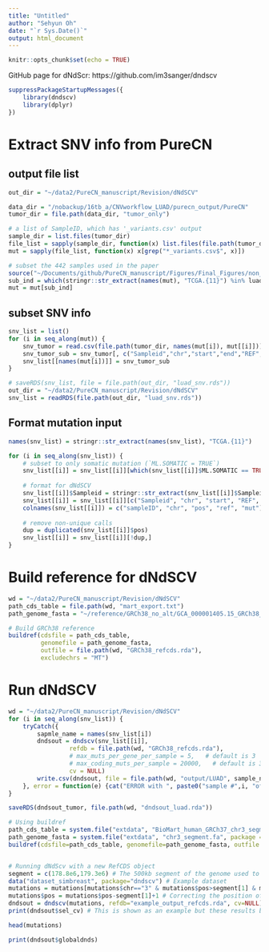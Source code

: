 ```yaml
---
title: "Untitled"
author: "Sehyun Oh"
date: "`r Sys.Date()`"
output: html_document
---
```


```r
knitr::opts_chunk$set(echo = TRUE)
```

GitHub page for dNdScr: https://github.com/im3sanger/dndscv

```r
suppressPackageStartupMessages({
    library(dndscv)
    library(dplyr)
})
```

# Extract SNV info from PureCN
## output file list
```r
out_dir = "~/data2/PureCN_manuscript/Revision/dNdSCV"

data_dir = "/nobackup/16tb_a/CNVworkflow_LUAD/purecn_output/PureCN"
tumor_dir = file.path(data_dir, "tumor_only")

# a list of SampleID, which has '_variants.csv' output
sample_dir = list.files(tumor_dir)
file_list = sapply(sample_dir, function(x) list.files(file.path(tumor_dir, x)))
mut = sapply(file_list, function(x) x[grep("*_variants.csv$", x)])

# subset the 442 samples used in the paper
source("~/Documents/github/PureCN_manuscript/Figures/Final_Figures/non_dup.R")
sub_ind = which(stringr::str_extract(names(mut), "TCGA.{11}") %in% luad_442)
mut = mut[sub_ind]
```

## subset SNV info 
```r
snv_list = list()
for (i in seq_along(mut)) {
    snv_tumor = read.csv(file.path(tumor_dir, names(mut[i]), mut[[i]]))
    snv_tumor_sub = snv_tumor[, c("Sampleid","chr","start","end","REF","ALT", "ML.SOMATIC")]
    snv_list[[names(mut[i])]] = snv_tumor_sub
}
```

```r
# saveRDS(snv_list, file = file.path(out_dir, "luad_snv.rds"))
out_dir = "~/data2/PureCN_manuscript/Revision/dNdSCV"
snv_list = readRDS(file.path(out_dir, "luad_snv.rds"))
```

## Format mutation input
```r
names(snv_list) = stringr::str_extract(names(snv_list), "TCGA.{11}")

for (i in seq_along(snv_list)) {
    # subset to only somatic mutation (`ML.SOMATIC = TRUE`)
    snv_list[[i]] = snv_list[[i]][which(snv_list[[i]]$ML.SOMATIC == TRUE),]
    
    # format for dNdSCV
    snv_list[[i]]$Sampleid = stringr::str_extract(snv_list[[i]]$Sampleid, "TCGA.{11}")
    snv_list[[i]] = snv_list[[i]][c("Sampleid", "chr", "start", "REF", "ALT")]
    colnames(snv_list[[i]]) = c("sampleID", "chr", "pos", "ref", "mut")
    
    # remove non-unique calls
    dup = duplicated(snv_list[[i]]$pos)
    snv_list[[i]] = snv_list[[i]][!dup,]
}
```

# Build reference for dNdSCV
```r
wd = "~/data2/PureCN_manuscript/Revision/dNdSCV"
path_cds_table = file.path(wd, "mart_export.txt")
path_genome_fasta = "~/reference/GRCh38_no_alt/GCA_000001405.15_GRCh38_no_alt_analysis_set.fna"

# Build GRCh38 reference
buildref(cdsfile = path_cds_table, 
         genomefile = path_genome_fasta, 
         outfile = file.path(wd, "GRCh38_refcds.rda"), 
         excludechrs = "MT")
```

# Run dNdSCV
```r
wd = "~/data2/PureCN_manuscript/Revision/dNdSCV"
for (i in seq_along(snv_list)) {
    tryCatch({
        sapmle_name = names(snv_list[i])
        dndsout = dndscv(snv_list[[i]], 
                 refdb = file.path(wd, "GRCh38_refcds.rda"),
                 # max_muts_per_gene_per_sample = 5,   # default is 3
                 # max_coding_muts_per_sample = 20000,   # default is 3000
                 cv = NULL)
        write.csv(dndsout, file = file.path(wd, "output/LUAD", sample_name, ".csv"))
    }, error = function(e) {cat("ERROR with ", paste0("sample #",i, "of", sample_name), "\n")})
}
```

```r
saveRDS(dndsout_tumor, file.path(wd, "dndsout_luad.rda"))
```







```r
# Using buildref
path_cds_table = system.file("extdata", "BioMart_human_GRCh37_chr3_segment.txt", package = "dndscv", mustWork = TRUE)
path_genome_fasta = system.file("extdata", "chr3_segment.fa", package = "dndscv", mustWork = TRUE)
buildref(cdsfile=path_cds_table, genomefile=path_genome_fasta, outfile = "example_output_refcds.rda", excludechrs="MT")


# Running dNdScv with a new RefCDS object
segment = c(178.8e6,179.3e6) # The 500kb segment of the genome used to generate the new RefCDS
data("dataset_simbreast", package="dndscv") # Example dataset
mutations = mutations[mutations$chr=="3" & mutations$pos>segment[1] & mutations$pos<segment[2], ] # Restricting the mutations to those inside the segment
mutations$pos = mutations$pos-segment[1]+1 # Correcting the position of the mutations to their position in the reference fasta file used
dndsout = dndscv(mutations, refdb="example_output_refcds.rda", cv=NULL)
print(dndsout$sel_cv) # This is shown as an example but these results based on a few genes should not be trusted
```

```r
head(mutations)
```

```r
print(dndsout$globaldnds)
```

